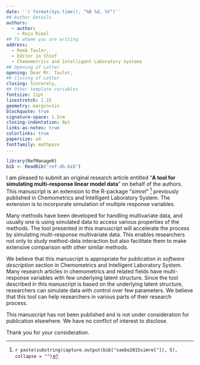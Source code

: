 ```yaml
---
date: '`r format(Sys.time(), "%B %d, %Y")`'
## Author Details
authors:
  - author:
    - Raju Rimal
## To whome you are writing
address: 
  - Romà Tauler,
  - Editor in Chief
  - Chemometrics and Intelligent Laboratory Systems
## Opening of Letter
opening: Dear Mr. Tauler,
## Closing of Letter
closing: Sincerely,
## Other template variables
fontsize: 11pt
linestretch: 1.15
geometry: margin=1in
blockquote: true
signature-space: 1.5cm
closing-indentation: 0pt
links-as-notes: true
colorlinks: true
papersize: a4
fontfamily: mathpazo
...
```


```r
library(RefManageR)
bib <- ReadBib("ref-db.bib")
```

I am pleased to submit an original research article entitled "**A tool for simulating multi-response linear model data**" on behalf of the authors. This manuscript is an extension to the R-package "_simrel_" ^[`r paste(substring(capture.output(bib["saebo2015simrel"]), 5), collapse = "")`] previously published in Chemometrics and Intelligent Laboratory System. The extension is to incorporate simulation of multiple response variables.

Many methods have been developed for handling multivariate data, and usually one is using simulated data to access various properties of the methods. The tool presented in this manuscript will accelerate the process by simulating multi-response multivariate data. This enables researchers not only to study method-data interaction but also facilitate them to make extensive comparison with other similar methods.

We believe that this manuscript is appropriate for publication in _software description_ section in Chemometrics and Intelligent Laboratory System. Many research articles in chemometrics and related fields have multi-response variables with few underlying latent structure. Since the tool described in this manuscript is based on the underlying latent structure, researchers can simulate data with control over few parameters. We believe that this tool can help researchers in various parts of their research process.

This manuscript has not been published and is not under consideration for publication elsewhere. We have no conflict of interest to disclose.

Thank you for your consideration.
